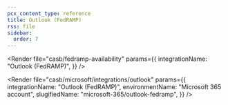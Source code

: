 ```yaml
---
pcx_content_type: reference
title: Outlook (FedRAMP)
rss: file
sidebar:
  order: 7
---
```



<Render
	file="casb/fedramp-availability"
	params={{
		integrationName: "Outlook (FedRAMP)",
	}}
/>

<Render
	file="casb/microsoft/integrations/outlook"
	params={{
		integrationName: "Outlook (FedRAMP)",
		environmentName: "Microsoft 365 account",
		slugifiedName: "microsoft-365/outlook-fedramp",
	}}
/>
